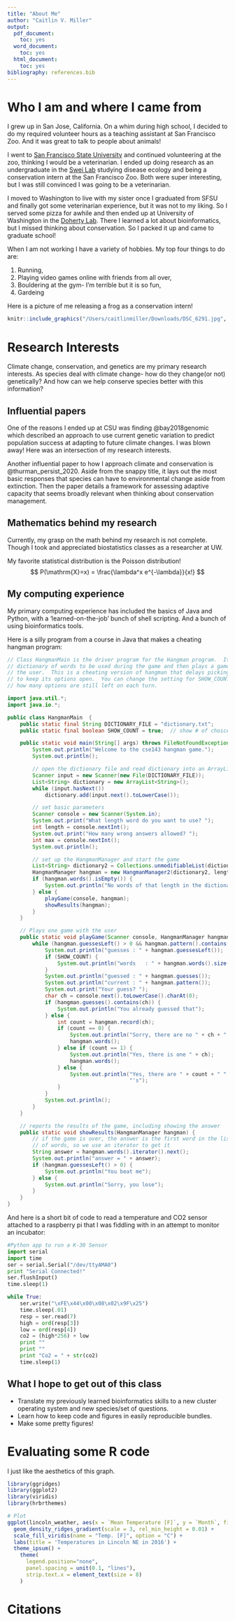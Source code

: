 ```yaml
---
title: "About Me"
author: "Caitlin V. Miller"
output:
  pdf_document:
    toc: yes
  word_document:
    toc: yes
  html_document:
    toc: yes
bibliography: references.bib
---
```


# Who I am and where I came from

I grew up in San Jose, California. On a whim during high school, I decided to do my required volunteer hours as a teaching assistant at San Francisco Zoo. And it was great to talk to people about animals!

I went to [San Francisco State University](https://sfsu.edu/) and continued volunteering at the zoo, thinking I would be a veterinarian. I ended up doing research as an undergraduate in the [Swei Lab](https://www.sweilab.com/) studying disease ecology and being a conservation intern at the San Francisco Zoo. Both were super interesting, but I was still convinced I was going to be a veterinarian.

I moved to Washington to live with my sister once I graduated from SFSU and finally got some veterinarian experience, but it was not to my liking. So I served some pizza for awhile and then ended up at University of Washington in the [Doherty Lab](http://depts.washington.edu/joubert/). There I learned a lot about bioinformatics, but I missed thinking about conservation. So I packed it up and came to graduate school!

When I am not working I have a variety of hobbies. My top four things to do are:

1. Running,
1. Playing video games online with friends from all over,
1. Bouldering at the gym- I'm terrible but it is so fun,
1. Gardeing  

Here is a picture of me releasing a frog as a conservation intern!

```r
knitr::include_graphics("/Users/caitlinmiller/Downloads/DSC_6291.jpg", auto_pdf = TRUE)
```

# Research Interests

Climate change, conservation, and genetics are my primary research interests. As species deal with climate change- how do they change(or not) genetically? And how can we help conserve species better with this information?

## Influential papers

One of the reasons I ended up at CSU was finding @bay2018genomic which described an approach to use current genetic variation to predict population success at adapting to future climate changes. I was blown away! Here was an intersection of my research interests.

Another influential paper to how I approach climate and conservation is @thurman_persist_2020. Aside from the snappy title, it lays out the most basic responses that species can have to environmental change aside from extinction. Then the paper details a framework for assessing adaptive capacity that seems broadly relevant when thinking about conservation management.


## Mathematics behind my research

Currently, my grasp on the math behind my research is not complete. Though I took and appreciated biostatistics classes as a researcher at UW.

My favorite statistical distribution is the Poisson distribution!
$$
P(\mathrm{X}=x) = \frac{\lambda^x e^{-\lambda}}{x!}
$$

## My computing experience

My primary computing experience has included the basics of Java and Python, with a 'learned-on-the-job' bunch of shell scripting. And a bunch of using bioinformatics tools.

Here is a silly program from a course in Java that makes a cheating hangman program:
```java
// Class HangmanMain is the driver program for the Hangman program.  It reads a
// dictionary of words to be used during the game and then plays a game with
// the user.  This is a cheating version of hangman that delays picking a word
// to keep its options open.  You can change the setting for SHOW_COUNT to see
// how many options are still left on each turn.

import java.util.*;
import java.io.*;

public class HangmanMain  {
    public static final String DICTIONARY_FILE = "dictionary.txt";
    public static final boolean SHOW_COUNT = true;  // show # of choices left

    public static void main(String[] args) throws FileNotFoundException {
        System.out.println("Welcome to the cse143 hangman game.");
        System.out.println();

        // open the dictionary file and read dictionary into an ArrayList
        Scanner input = new Scanner(new File(DICTIONARY_FILE));
        List<String> dictionary = new ArrayList<String>();
        while (input.hasNext())
            dictionary.add(input.next().toLowerCase());

        // set basic parameters
        Scanner console = new Scanner(System.in);
        System.out.print("What length word do you want to use? ");
        int length = console.nextInt();
        System.out.print("How many wrong answers allowed? ");
        int max = console.nextInt();
        System.out.println();

        // set up the HangmanManager and start the game
        List<String> dictionary2 = Collections.unmodifiableList(dictionary);
        HangmanManager hangman = new HangmanManager2(dictionary2, length, max);
        if (hangman.words().isEmpty()) {
            System.out.println("No words of that length in the dictionary.");
        } else {
            playGame(console, hangman);
            showResults(hangman);
        }
    }

    // Plays one game with the user
    public static void playGame(Scanner console, HangmanManager hangman) {
        while (hangman.guessesLeft() > 0 && hangman.pattern().contains("-")) {
            System.out.println("guesses : " + hangman.guessesLeft());
            if (SHOW_COUNT) {
                System.out.println("words   : " + hangman.words().size());
            }
            System.out.println("guessed : " + hangman.guesses());
            System.out.println("current : " + hangman.pattern());
            System.out.print("Your guess? ");
            char ch = console.next().toLowerCase().charAt(0);
            if (hangman.guesses().contains(ch)) {
                System.out.println("You already guessed that");
            } else {
                int count = hangman.record(ch);
                if (count == 0) {
                    System.out.println("Sorry, there are no " + ch + "'s");
                    hangman.words();
                } else if (count == 1) {
                    System.out.println("Yes, there is one " + ch);
                    hangman.words();
                } else {
                    System.out.println("Yes, there are " + count + " " + ch +
                                       "'s");
                }
            }
            System.out.println();
        }
    }

    // reports the results of the game, including showing the answer
    public static void showResults(HangmanManager hangman) {
        // if the game is over, the answer is the first word in the list
        // of words, so we use an iterator to get it
        String answer = hangman.words().iterator().next();
        System.out.println("answer = " + answer);
        if (hangman.guessesLeft() > 0) {
            System.out.println("You beat me");
        } else {
            System.out.println("Sorry, you lose");
        }
    }
}
```

And here is a short bit of code to read a temperature and CO2 sensor attached to a raspberry pi that I was fiddling with in an attempt to monitor an incubator:

```Python
#Python app to run a K-30 Sensor
import serial
import time
ser = serial.Serial("/dev/ttyAMA0")
print "Serial Connected!"
ser.flushInput()
time.sleep(1)

while True:
    ser.write("\xFE\x44\x00\x08\x02\x9F\x25")
    time.sleep(.01)
    resp = ser.read(7)
    high = ord(resp[3])
    low = ord(resp[4])
    co2 = (high*256) + low
    print ""
    print ""
    print "Co2 = " + str(co2)
    time.sleep(1)
```

## What I hope to get out of this class

* Translate my previously learned bioinformatics skills to a new cluster operating system and new species/set of questions.
* Learn how to keep code and figures in easily reproducible bundles.
* Make some pretty figures!

# Evaluating some R code

I just like the aesthetics of this graph.


```r
library(ggridges)
library(ggplot2)
library(viridis)
library(hrbrthemes)

# Plot
ggplot(lincoln_weather, aes(x = `Mean Temperature [F]`, y = `Month`, fill = ..x..)) +
  geom_density_ridges_gradient(scale = 3, rel_min_height = 0.01) +
  scale_fill_viridis(name = "Temp. [F]", option = "C") +
  labs(title = 'Temperatures in Lincoln NE in 2016') +
  theme_ipsum() +
    theme(
      legend.position="none",
      panel.spacing = unit(0.1, "lines"),
      strip.text.x = element_text(size = 8)
    )

```


# Citations





